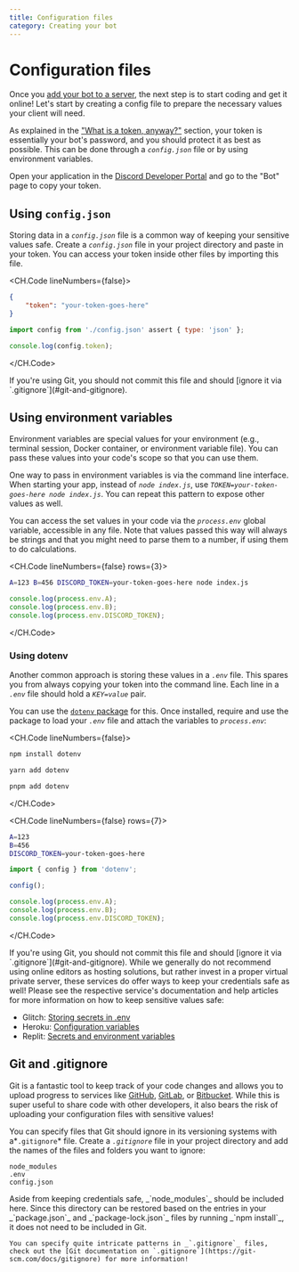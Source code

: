 ```yaml
---
title: Configuration files
category: Creating your bot
---
```


# Configuration files

Once you [add your bot to a server](../installations-and-preparations/adding-your-bot-to-servers), the next step is to start coding and get it online! Let's start by creating a config file to prepare the necessary values your client will need.

As explained in the ["What is a token, anyway?"](../installations-and-preparations/setting-up-a-bot-application.md#what-is-a-token-anyway) section, your token is essentially your bot's password, and you should protect it as best as possible. This can be done through a _`config.json`_ file or by using environment variables.

Open your application in the [Discord Developer Portal](https://discord.com/developers/applications) and go to the "Bot" page to copy your token.

## Using `config.json`

Storing data in a _`config.json`_ file is a common way of keeping your sensitive values safe. Create a _`config.json`_ file in your project directory and paste in your token. You can access your token inside other files by importing this file.

<CH.Code lineNumbers={false}>

```json config.json
{
	"token": "your-token-goes-here"
}
```

```js index.js
import config from './config.json' assert { type: 'json' };

console.log(config.token);
```

</CH.Code>

<Alert title="Danger" type="danger">
	If you're using Git, you should not commit this file and should [ignore it via
	`.gitignore`](#git-and-gitignore).
</Alert>

## Using environment variables

Environment variables are special values for your environment (e.g., terminal session, Docker container, or environment variable file). You can pass these values into your code's scope so that you can use them.

One way to pass in environment variables is via the command line interface. When starting your app, instead of _`node index.js`_, use _`TOKEN=your-token-goes-here node index.js`_. You can repeat this pattern to expose other values as well.

You can access the set values in your code via the _`process.env`_ global variable, accessible in any file. Note that values passed this way will always be strings and that you might need to parse them to a number, if using them to do calculations.

<CH.Code lineNumbers={false} rows={3}>

```sh Shell
A=123 B=456 DISCORD_TOKEN=your-token-goes-here node index.js
```

```js index.js
console.log(process.env.A);
console.log(process.env.B);
console.log(process.env.DISCORD_TOKEN);
```

</CH.Code>

### Using dotenv

Another common approach is storing these values in a _`.env`_ file. This spares you from always copying your token into the command line. Each line in a _`.env`_ file should hold a _`KEY=value`_ pair.

You can use the [`dotenv` package](https://www.npmjs.com/package/dotenv) for this. Once installed, require and use the package to load your _`.env`_ file and attach the variables to _`process.env`_:

<CH.Code lineNumbers={false}>

```sh npm
npm install dotenv
```

```sh yarn
yarn add dotenv
```

```sh pnpm
pnpm add dotenv
```

</CH.Code>

<CH.Code lineNumbers={false} rows={7}>

```sh .env
A=123
B=456
DISCORD_TOKEN=your-token-goes-here
```

```js index.js
import { config } from 'dotenv';

config();

console.log(process.env.A);
console.log(process.env.B);
console.log(process.env.DISCORD_TOKEN);
```

</CH.Code>

<Alert title="Danger" type="danger">
	If you're using Git, you should not commit this file and should [ignore it via
	`.gitignore`](#git-and-gitignore).
</Alert>

<Alert title="Online editors (Glitch, Heroku, Replit, etc.)" type="info">
While we generally do not recommend using online editors as hosting solutions, but rather invest in a proper virtual private server, these services do offer ways to keep your credentials safe as well! Please see the respective service's documentation and help articles for more information on how to keep sensitive values safe:

- Glitch: [Storing secrets in .env](https://glitch.happyfox.com/kb/article/18)
- Heroku: [Configuration variables](https://devcenter.heroku.com/articles/config-vars)
- Replit: [Secrets and environment variables](https://docs.replit.com/repls/secrets-environment-variables)

</Alert>

## Git and .gitignore

Git is a fantastic tool to keep track of your code changes and allows you to upload progress to services like [GitHub](https://github.com/), [GitLab](https://about.gitlab.com/), or [Bitbucket](https://bitbucket.org/product). While this is super useful to share code with other developers, it also bears the risk of uploading your configuration files with sensitive values!

You can specify files that Git should ignore in its versioning systems with a*`.gitignore`* file. Create a _`.gitignore`_ file in your project directory and add the names of the files and folders you want to ignore:

```
node_modules
.env
config.json
```

<Alert title="Tip" type="success">
	Aside from keeping credentials safe, _`node_modules`_ should be included here. Since this directory can be restored based on the entries in your _`package.json`_ and _`package-lock.json`_ files by running _`npm install`_, it does not need to be included in Git.

	You can specify quite intricate patterns in _`.gitignore`_ files, check out the [Git documentation on `.gitignore`](https://git-scm.com/docs/gitignore) for more information!
</Alert>
